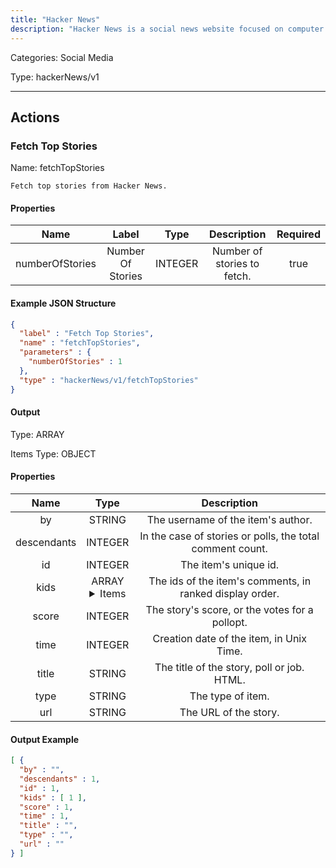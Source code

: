 ```yaml
---
title: "Hacker News"
description: "Hacker News is a social news website focused on computer science, startups, and technology-related topics."
---
```



Categories: Social Media


Type: hackerNews/v1

<hr />



## Actions


### Fetch Top Stories
Name: fetchTopStories

`Fetch top stories from Hacker News.`

#### Properties

|      Name       |      Label     |     Type     |     Description     | Required |
|:---------------:|:--------------:|:------------:|:-------------------:|:--------:|
| numberOfStories | Number Of Stories | INTEGER | Number of stories to fetch. | true |

#### Example JSON Structure
```json
{
  "label" : "Fetch Top Stories",
  "name" : "fetchTopStories",
  "parameters" : {
    "numberOfStories" : 1
  },
  "type" : "hackerNews/v1/fetchTopStories"
}
```

#### Output



Type: ARRAY


Items Type: OBJECT


#### Properties
|     Name     |     Type     |     Description     |
|:------------:|:------------:|:-------------------:|
| by | STRING | The username of the item's author. |
| descendants | INTEGER | In the case of stories or polls, the total comment count. |
| id | INTEGER | The item's unique id. |
| kids | ARRAY <details> <summary> Items </summary> [INTEGER] </details> | The ids of the item's comments, in ranked display order. |
| score | INTEGER | The story's score, or the votes for a pollopt. |
| time | INTEGER | Creation date of the item, in Unix Time. |
| title | STRING | The title of the story, poll or job. HTML. |
| type | STRING | The type of item. |
| url | STRING | The URL of the story. |





#### Output Example
```json
[ {
  "by" : "",
  "descendants" : 1,
  "id" : 1,
  "kids" : [ 1 ],
  "score" : 1,
  "time" : 1,
  "title" : "",
  "type" : "",
  "url" : ""
} ]
```




